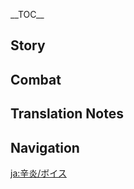 {{CharacterTabs}}
{{LanguageTabs}}
__TOC__
==Story==
{{VO/Story
|character           = Xinyan
|language            = ja
|name                = 辛炎

<!-- Hello -->
|vo_01_01_title      = 初めまして…
|vo_01_01_subtitle   = Hello
|vo_01_01_file       = VO_{language}{character} Hello.ogg
|vo_01_01_tx         = アタイは辛炎、璃月港唯一のロックミュージシャンだ。最近、コンサートツアーをやろうと思っててな、えーと場所は…あんた、色んなところを巡ってる旅人だよな？アタイをその旅に加えろ！どこへ行こうと構わねぇ！
|vo_01_01_rm         = Atai wa Shin'en, Riiywe-kou yuuitsu no rokku myuujishan da. Saikin, konsaato tsuaa wo yarou to omottete na, eeto basho wa... Anta, ironna tokoro wo megutteru Tabibito da yo na? Atai wo sono tabi ni kuwaero! Doko he ikou to kamawanee!

<!-- Chats -->
|vo_02_01_title      = 世間話・勢い
|vo_02_01_subtitle   = Chat: Vigor
|vo_02_01_file       = VO_{language}{character} Chat - Vigor.ogg
|vo_02_01_tx         = ロックに欠かせないのが情熱だ&mdash;&mdash;おい、ぼーとしてないでさっさと動け！
|vo_02_01_rm         = Rokku ni kakasenai no ga jounetsu da{{lmdash}} Oi, boo to shitenaide sassato ugoke!
|vo_02_02_title      = 世間話・新曲
|vo_02_02_subtitle   = Chat: New Song
|vo_02_02_file       = VO_{language}{character} Chat - New Song.ogg
|vo_02_02_tx         = 一曲弾いてやろうか、アタイの新曲だぞ？
|vo_02_02_rm         = Ikkyoku hiite yarou ka, atai no shinkyoku da zo?
|vo_02_03_title      = 世間話・注目
|vo_02_03_subtitle   = Chat: Look!
|vo_02_03_file       = VO_{language}{character} Chat - Look.ogg
|vo_02_03_tx         = あっち見ろ！なんかすげえロックなものがあるみたいだぞ。
|vo_02_03_rm         = Acchi miro! Nanka sugee rokku na mono ga aru mitai da zo.

<!-- Weather -->
|vo_03_01_title      = 雨の日…
|vo_03_01_subtitle   = When It Rains
|vo_03_01_file       = VO_{language}{character} When It Rains.ogg
|vo_03_01_tx         = すげえ雨降ってるな…琴が濡れないように気をつけねーと。
|vo_03_01_rm         = Sugee ame futteru na... Koto ga nurenai you ni ki wo tsukenee to.
|vo_03_02_title      = 雷の日…
|vo_03_02_subtitle   = When Thunder Strikes
|vo_03_02_file       = VO_{language}{character} When Thunder Strikes.ogg
|vo_03_02_tx         = どうやらすぐには止んでくれないみたいだ…ん～、でもステージは延期しねーぞ！
|vo_03_02_rm         = Douyara sugu ni wa yande kurenai mitai da... N~, demo suteeji wa enki shinee zo!
|vo_03_03_title      = 雪の日…
|vo_03_03_subtitle   = When It Snows
|vo_03_03_file       = VO_{language}{character} When It Snows.ogg
|vo_03_03_tx         = うーん…この天気の中でどう観客を引きつけるか…そうだ！「猛吹雪の極限忍耐力ロック挑戦！」なんてやってみるのはどうだ？
|vo_03_03_rm         = Uun... Kono tenki no naka de dou kankyaku wo hikitsukeru ka... Sou da! "Moufubuki no Kyokugen Nintairyoku Rokku Chousen!" nante yatte miru no wa dou da?
|vo_03_04_title      = 暴風の日…
|vo_03_04_subtitle   = When the Wind Is Blowing
|vo_03_04_file       = VO_{language}{character} When the Wind Is Blowing.ogg
|vo_03_04_tx         = やばっ、どっか隠れないと髪型が乱れる！
|vo_03_04_rm         = Yaba', dokka kakurenai to kamigata ga midareru!

<!-- Greetings -->
|vo_04_01_title      = おはよう…
|vo_04_01_subtitle   = Good Morning
|vo_04_01_file       = VO_{language}{character} Good Morning.ogg
|vo_04_01_tx         = おっす、さっきまで喉を開く練習をしてたんだ。今日も喉は絶好調だぞ。
|vo_04_01_rm         = Ossu, sakki made nodo wo hiraku renshuu wo shiteta nda. Kyou mo nodo wa zekkouchou da zo.
|vo_04_02_title      = こんにちは…
|vo_04_02_subtitle   = Good Afternoon
|vo_04_02_file       = VO_{language}{character} Good Afternoon.ogg
|vo_04_02_tx         = あがりあがり、ふわぁー&mdash;&mdash;用事がないんならちょっと寝てくる…
|vo_04_02_rm         = Agari agari, fuwaaa{{lmdash}} Youji ga nai n nara chotto nete kuru...
|vo_04_03_title      = こんばんは…
|vo_04_03_subtitle   = Good Evening
|vo_04_03_file       = VO_{language}{character} Good Evening.ogg
|vo_04_03_tx         = いよいよ開演だ、一緒に盛り上がろーぜ！
|vo_04_03_rm         = Iyo iyo kaien da, issho ni moriagaroo ze!
|vo_04_04_title      = おやすみ…
|vo_04_04_subtitle   = Good Night
|vo_04_04_file       = VO_{language}{character} Good Night.ogg
|vo_04_04_tx         = おーわかった、先に寝ろ。ん、アタイはいつ寝るかって？まずは琴の手入れをして、それから曲の編集だな。ハハ、ステージの後は余韻ですぐには眠れねーよ。
|vo_04_04_rm         = Oo wakatta, saki ni nero. N, atai wa itsu neru ka tte? Mazu wa koto no teire wo shite, sore kara kyoku no henshuu da na. Haha, suteeji no ato wa yoin de sugu ni wa murenee yo.

<!-- About -->
|vo_05_01_title      = {name}自身について・強面
|vo_05_01_subtitle   = About {character}: Frightening
|vo_05_01_file       = VO_{language}{character} About {character} - Frightening.ogg
|vo_05_01_tx         = あんた、アタイが怖くねーのか？ハハッ、みんなはアタイのことを刀みてーな目つきで、着てる服も喋り方もめちゃくちゃだーって言うんだ。ヤツらはアタイと目があったらすぐ逃げ出す。ああ、なんだかな…スタイルが違うってだけなのに、アタイ、別に化け物じゃねーし…
|vo_05_01_rm         = Anta, atai ga kowakunee no ka? Haha', minna wa atai no koto wo katana mitee na metsuki de, kiteru fuku mo shaberikata mo mecha-kucha daa tte iu nda. Yatsura wa atai to me ga attara sugu nigedasu. Aa, nanda ka na... Sutairu ga chigau tte dake na no ni, atai, betsu ni bakemono ja nee shi...
|vo_05_02_title      = {name}自身について・ロック
|vo_05_02_subtitle   = About {character}: Rock 'N' Roll
|vo_05_02_file       = VO_{language}{character} About {character} - Rock 'N' Roll.ogg
|vo_05_02_tx         = ロックはフォンテーヌから伝わってきたもんだから、まあ新種の文化ってとこだな。はぁ…でも璃月じゃ不人気なんだよ、うるさいって言って嫌うヤツが多くてな。だからアタイは、アタイのステージを観に来てくれる人に感謝してる、ハハハ。
|vo_05_02_rm         = Rokku wa Fonteenu kara tsutawatte kita mon dakara, maa shinshu no bunka tte toko da na. Haa... Demo Riiywe ja funinki na nda yo, urusai tte itte kirau yatsu ga ookute na. Dakara atai wa, atai no suteeji wo mi ni kite kureru hito ni kansha shiteru, hahaha.

<!-- About Us -->
|vo_06_01_title      = ライブ体験について…
|vo_06_01_subtitle   = About Us: The Audience
|vo_06_01_file       = VO_{language}{character} About Us - The Audience.ogg
|vo_06_01_tx         = アタイのステージを見に来たのか？ハハハ、じゃーもっと前に来い！前の方がもっと盛り上がるぞ。ンンッ、そんじゃ璃月港でここしかない限定ライブ始めるぞ！
|vo_06_01_rm         = Atai no suteeji wo mi ni kita no ka? Hahaha, jaa motto mae ni koi! Mae no hou ga motto moriagaru zo. Nn', sonja Riiywe-kou de koko shika nai gentei raibu hajimeru zo!
|vo_06_02_title      = 意気投合について…
|vo_06_02_subtitle   = About Us: Kindred Spirits
|vo_06_02_friendship = 6
|vo_06_02_file       = VO_{language}{character} About Us - Kindred Spirits.ogg
|vo_06_02_tx         = あんたとはわりと意気投合したが、あんたはこの世界の人間じゃないんだったな。まあ、それならこの世界のルールを気にせずに済むし&mdash;&mdash;それこそ人生ってもんだろ！つまんねぇルールとかさっさとなくなっちゃえばいい。縛られずに自由に生きるべきだと思わねぇか？
|vo_06_02_rm         = Anta to wa wari to iki-tougou shita ga, anta wa kono sekai no ningen ja nai ndatta na. Maa, sore nara kono sekai no ruuru wo ki ni sezu ni sumu shi{{lmdash}} Sore koso jinsei tte mon daro! Tsumannee ruuru to ka sassato naku nacchaeba ii. Jibararezu ni jiyuu ni ikiru beki da to omowanee ka?
|vo_06_03_title      = 招待について…
|vo_06_03_subtitle   = About Us: Invitation
|vo_06_03_friendship = 6
|vo_06_03_file       = VO_{language}{character} About Us - Invitation.ogg
|vo_06_03_tx         = アタイのロックにもっと音楽的な要素を加えてぇなって思ってる。なっ、あんたリズム感やばいからドラムでもやってみねぇか？やったことない？大丈夫だってビビんなよ。要するに勢いだ勢い！やってみろ、あんたセンスあるから絶対うまくやれるはずだって！
|vo_06_03_rm         = Atai no rokku ni motto ongakuteki na youso wo kuwaetee na tte omotteru. Na', anta rizumu-kan yabai kara doramu demo yatte minee ka? Yatta koto nai? Daijoubu da tte bibinna yo. You suru ni ikioi da ikioi! Yatte miro, anta sensu aru kara zettai umaku yareru hazu da tte!

<!-- Miscellany I -->
|vo_07_01_title      = 「神の目」について…
|vo_07_01_subtitle   = About the [[Vision]]
|vo_07_01_friendship = 4
|vo_07_01_file       = VO_{language}{character} About the Vision.ogg
|vo_07_01_tx         = 「神の目」の炎をロックの伴奏に使うヤツは、テイワット中探してもアタイしかいねぇだろうな。この力にもっと畏敬の念を抱くべきだーって批判するヤツもいるけど。……神様が「神の目」をアタイにくれた以上、アタイの使い方だって一応神に認められてるってコトだよな？
|vo_07_01_rm         = "Kami no Me" no honoo wo rokku no bansou ni tsukau yatsu wa, Teiwatto-juu sagashite mo atai shika inee darou na. Kono chikara ni motto ikei no nen wo idaku beki daa tte hihan suru yatsu mo iru kedo. ......Kami-sama ga "Kami no Me" wo atai ni kureta ijou, atai no tsukaikata datte ichiou kami ni mitomerareteru tte koto da yo na?
|vo_07_02_title      = シェアしたいこと・名付ける
|vo_07_02_subtitle   = Something to Share: Naming
|vo_07_02_file       = VO_{language}{character} Something to Share - Naming.ogg
|vo_07_02_tx         = この琴はアタイが作ったんだ。ホントはフォンテーヌのロック楽器みたいなのが作りたかったんだけど、作っていくうち、だんだん違うものになっちまってさ。こいつにはずっと名前をつけようとしてるんだが…例えば「炎琴」や「砕玉」とか、「定山」とか、でもなんかイマイチなんだよな…あんたなんかいい案ないか？
|vo_07_02_rm         = Kono koto wa atai ga tsukutta nda. Honto wa Fonteenu no rokku gakki mitai na no ga tsukuritakatta nda kedo, tsukutte iku uchi, dandan chigau mono ni nacchimatte sa. Koitsu ni wa zutto namae wo tsukeyou to shiteru nda ga... Tateoba "Enkin" ya "Saigyoku" toka, "Teizan" toka, demo nanka imaichi na nda yo na... Anta nanka ii an nai ka?
|vo_07_03_title      = シェアしたいこと・宴楽
|vo_07_03_subtitle   = Something to Share: Opera
|vo_07_03_file       = VO_{language}{character} Something to Share - Opera.ogg
|vo_07_03_tx         = あんた「宴楽」って知ってるか？金持ちが宴会で聴く音楽のことなんだけど。「こいつがすごいぞ」って煽ったり、「あいつがとんでもねえ」って歌ったりするんだ…そんなことに音楽を使うなんて、ああ、全然ロックじゃねぇ。
|vo_07_03_rm         = Anta "engaku" tte shitteru ka? Kanemochi ga engaku de kiku ongaku no koto na nda kedo. "Koitsu ga sugoi zo" tte aottari, "Aitsu ga tondemonee" tte utattari suru nda... Sonna koto ni ongaku wo tsukau nante, aa, zenzen rokku ja nee.
|vo_07_04_title      = 興味のあること…
|vo_07_04_subtitle   = Interesting Things
|vo_07_04_file       = VO_{language}{character} Interesting Things.ogg
|vo_07_04_tx         = 一番気に入ってるステージ衣装は、「霓裳花」で編んだ服だな。あんたも花くらいは見たことあるんじゃないか？赤くて情熱的なんだ！それにアタイのロックと最高に合う！
|vo_07_04_rm         = Ichiban ki ni natteru suteeji ishou wa, "geishoubana" de anda fuku da na. Anta mo hana kurai wa mita koto aru nja nai ka? Akakute jounetsuteki na nda! Sore ni atai no rokku to saikou ni au!

<!-- About Others -->
|vo_08_01_title      = 香菱について…
|vo_08_01_subtitle   = About [[Xiangling]]
|vo_08_01_friendship = 4
|vo_08_01_file       = VO_{language}{character} About Xiangling.ogg
|vo_08_01_tx         = アタイはよく「万民堂」で夜食を食べるんだけど、香菱が忙しくない時はいつも話しかけてくれるんだ。たまに、遅くまで二人で話しこんじゃったりさ。うん？何を注文したかって？あー…ぶっちゃけアタイが注文するんじゃなくって、香菱が作ってくれたものを食べてるだけなんだ。ハハハ、だから料理は毎回変わる、味もな。もうあの子のことは料理界の「ロックスター」って呼んでも全然いいと思うんだよなー！
|vo_08_01_rm         = Atai wa yoku "Banmindou" de yashoku wo taberu nda kedo, Shanrin ga isogashikunai toki wa itsumo hanashikakete kureru nda. Tama ni, osoku made futari de hanashi konjattari sa. Un? Nani wo chuumon shita ka tte? Aa... Bucchake atai ga chuumon suru nja nakute, Shanrin ga tsukutte kureta mono wo tabeteru dake na nda. Hahaha, dakara ryouri wa maikai kawaru, aji mo na. Mou ano ko no koto wa ryouri-kai no "rokkusutaa" tte yonde mo zenzen ii to omou nda yo naa!
|vo_08_02_title      = 鍾離について…
|vo_08_02_subtitle   = About [[Zhongli]]
|vo_08_02_friendship = 4
|vo_08_02_file       = VO_{language}{character} About Zhongli.ogg
|vo_08_02_tx         = 昔、誰もアタイのロックを聞いてくれなかった。でもある日、「うちでやってみないか？合格すれば常駐の歌手として雇う」って急に彼に誘われてさ。やっとアタイの音楽を理解してくれるヤツが現れたって嬉しくてその話に乗ったんだけど。結局現地に行ってみたら、彼が葬儀業者の「往生堂」の客卿だったことを知った…どう考えてもアタイの音楽に合うわけないだろ、変なヤツだよ。
|vo_08_02_rm         = Mukashi, dare mo atai no rokku wo kiite kurenakatta. Demo aru hi, "Uchi de yatte minai ka? Goukaku sureba jouchuu no kashu toshite yatou" tte kyuu ni kare ni sasowarete sa. Yatto atai no ongaku wo rikai shite kureru yatsu ga arawareta tte ureshikute sono hanashi ni notta nda kedo. Kekkyoku genchi ni itte mitara, kare ga sougi gyousha no "Oujou-dou" no kakkei datta koto wo shitta... Dou kangaete mo atai no ongaku ni au wake nai daro, hen na yatsu da yo.
|vo_08_03_title      = 凝光について…
|vo_08_03_subtitle   = About [[Ningguang]]
|vo_08_03_friendship = 4
|vo_08_03_file       = VO_{language}{character} About Ningguang.ogg
|vo_08_03_tx         = あんた、千岩軍って知ってるだろ？ヤツらには、いつもアタイのライブをダメにされてきてさ。ここにステージを作るのは禁止だとか、そこはダメだとかホント面倒くさい連中だよ…でも、アタイがそのことを総務司にクレーム入れたら、あの「天権」が璃月のナントカを改訂してくれたみたいでさ…とにかく、そのナントカってルールで今後はステージを専用スペースに建てることになって、事前申請もしなくちゃいけなくなった、あ～…相変わらず面倒くせぇ。まあでも、昔みたいにあちこち追い出されず済むようになったよ。
|vo_08_03_rm         = Anta, Sengangun tte shitteru daro? Yatsura ni wa, itsumo atai no raibu wo dame ni sarete kite sa. Koko ni suteeji wo tsukuru no wa kinshi da to ka, soko wa dame da to ka honto mendokusai renchuu da yo... Demo, atai ga sono koto wo Soumu-shi ni kureemu iretara, ano "Tenchuen" ga Riiywe no nantoka wo kaitei shite kureta mitai de sa... Tonikaku, sono nantoka tte ruuru de kongo wa suteeji wo sen'you supeesu ni tateru koto ni natte, jizen shinsei mo shinakucha ikenaku natta, a~... Aikawarazu mendokusee. Maa demo, mukashi mitai ni achikochi oidasarezu sumu you ni natta yo.
|vo_08_04_title      = 白朮について…
|vo_08_04_subtitle   = About [[Baizhu]]
|vo_08_04_friendship = 4
|vo_08_04_file       = VO_{language}{character} About Baizhu.ogg
|vo_08_04_tx         = 白朮先生が処方してくれる薬は喉のケアにめっちゃ良いんだ。で、過去にお礼を言いに彼の前で即興ロック演奏したら…彼の蛇が気絶しちゃってさ。あれ以来あの蛇、アタイを見かけると必死に白朮先生の服の中に逃げようとするんだ、ハハハ。あとで聞いたけど、蛇って振動にすっごい敏感らしいな。
|vo_08_04_rm         = Byakujutsu-sensei ga shohou shite kureru kusuri wa nodo no kea ni meccha ii nda. De, kako ni o-rei wo ii ni kare no mae de sokkyou rokku ensou shitara... Kare no hebi ga kizetsu shichatte sa. Are irai ano hebi, atai wo mikakeru to hisshi ni Byakujutsu-sensei no fuku no naka ni nigeyou to suru nda, hahaha. Ato de kiita kedo, hebi tte shindou ni suggoi binkan rashii na.
|vo_08_05_title      = 北斗について…
|vo_08_05_subtitle   = About [[Beidou]]
|vo_08_05_friendship = 4
|vo_08_05_file       = VO_{language}{character} About Beidou.ogg
|vo_08_05_tx         = 彼女か？率直で肝っ玉がでかくて気が合うヤツだよ。「死兆星」号の武勇伝がマジでかっこいい、あの話からロックのインスピレーションをたくさんもらったぜ！ハハハ、特別に、あいつらに歌を作ったこともある。今じゃアタイが歌い始めたら、ほとんどの船員が一緒に歌ってくれる、もう船歌でいいんじゃないかって思うね！
|vo_08_05_rm         = Kanojo ka? Socchoku de kimottama ga dekakute ki ga au yatsu da yo. "Shichousei"-go no buyuuden ga maji de kakkoii, ano hanashi kara rokku no insupireeshon wo takusan moratta ze! Hahaha, tokubetsu ni, aitsura ni uta wo tsukutta koto mo aru. Ima ja atai ga utaihajimetara, hotondo no sen'in ga issho ni utatte kureru, mou funauta de ii nja nai ka tte omou ne!
|vo_08_06_title      = 重雲について…
|vo_08_06_subtitle   = About [[Chongyun]]
|vo_08_06_friendship = 4
|vo_08_06_file       = VO_{language}{character} About Chongyun.ogg
|vo_08_06_tx         = あいつは最っ高に面白い！物静かで暗いヤツに見えるけど、全然違うぞ。昔、あいつが友達に連れて来られた時にステージ上にいるアタイに話しかけてきたんだけど、周りがうるさくて聞こえなくって。そしたら次の瞬間、いきなりステージに上がってアタイと一緒に歌い始めたんだ、しかもこれがめっちゃロックだったワケ。こーいうのがいわゆる「人は見かけによらない」っていうヤツなんだな！
|vo_08_06_rm         = Aitsu wa saikkou ni omoshiroi! Monoshizuka de kurai yatsu ni mieru kedo, zenzen chigau zo. Mukashi, aitsu ga tomodachi ni tsurete korareta toki ni suteeji-ue ni iru atai ni hanashikakete kita nda kedo, mawari ga urusakute kikoenaku tte. Soshitara tsugi no shunkan, ikinari suteeji ni agatte atai to issho ni utaihajimeta nda, shikamo kore ga meccha rokku datta wake. koo iu no ga iwayuru "hito wa mikake ni yoranai" tte iu yatsu na nda na!
|vo_08_07_title      = 胡桃について…
|vo_08_07_subtitle   = About [[Hu Tao]]
|vo_08_07_friendship = 4
|vo_08_07_file       = VO_{language}{character} About Hu Tao.ogg
|vo_08_07_tx         = 彼女、往生堂の堂主なのに、いっつも楽しそうな顔をしてんだよな、ちょっと何考えてんのか分かんねぇ。街中で会っても堂々とアタイに声を掛けてくるんだけど、「火遊びが好きな人は、商売繁盛のための保障ですね。」とか変なこと言っててよ…ちょ、ちょっと不気味だよな。
|vo_08_07_rm         = Kanojo, Oujou-dou no doushu na no ni, ittsumo tanoshisou na kao wo shite nda yo na, chotto nani kangaeten no ka wakannee. Machinaka de atte mo doudou to atai ni koe wo kakete kuru nda kedo, "Hiasobi ga suki na hito wa, shoubaihanjou no tame no hoshou desu ne." to ka hen na koto ittete yo... Cho, chotto bukimi da yo na.
|vo_08_08_title      = 雲菫について…
|vo_08_08_subtitle   = About [[Yun Jin]]
|vo_08_08_friendship = 4
|vo_08_08_file       = VO_{language}{character} About Yun Jin.ogg
|vo_08_08_tx         = こっそり教えてやるけど、誰にも言うなよ。あの人、ガチのロックファンなんだ。どんだけ忙しくても、アタイのライブを週に3回以上は見に来る。「和裕茶館」の看板娘っていったら、琴棋書画とか花鳥風月みたいなのを好むイメージだよな？きっと普段からストレス溜めてるにちげえねぇよ、ハハ。
|vo_08_08_rm         = Kossori oshiete yaru kedo, dare ni mo iu na yo. Ano hito, gachi no rokku fan na nda. Dondake isogashikute mo, atai no raibu wo shuu ni 3-kai ijou wa mi ni kuru. "Wayuu Chakan" no kanban musume tte ittara kinkishoga to ka kachoufuugetsu mitai na no wo konomu imeeji da yo na? Kitto fudan kara sutoresu tameteru ni shigeenee yo, haha.
|vo_08_09_title      = 嘉明について…
|vo_08_09_subtitle   = About [[Gaming]]
|vo_08_09_friendship = 4
|vo_08_09_file       = VO_{language}{character} About Gaming.ogg
|vo_08_09_tx         = あいつが初めてアタイを「ロック中毒」って言った時、わけがわからなくてさ。アタイが「違う」って答えたら、向こうは「いや、絶対そうだ」って言いはるもんで、ちょっとばかし言い合いになっちまったんだ。でも、結局アタイのとんだ誤解だった。「中毒」ってのは「愛好家」って意味なんだと&mdash;&mdash;ヘヘッ、あいつってホントに面白いヤツだよな。今度、この「中毒」って言葉を、アタイも歌詞に取り入れてみようと思ってるんだ！
|vo_08_09_rm         = 

<!-- More About -->
|vo_09_01_title      = {name}を知る・1
|vo_09_01_subtitle   = More About {character}: I
|vo_09_01_file       = VO_{language}{character} More About {character} - 01.ogg
|vo_09_01_tx         = アタイを知りたい？ハハッ、フツーのヤツならアタイと目があった時点で逃げ出すぞ、あんた変わってるな。いいよ、じゃ…まずアタイのロックから教えてやろうか！
|vo_09_01_rm         = Atai wo shiritai? Haha', futsuu no yatsu nara atai to me ga atta jiten de nigedasu zo, anta kawatteru na. Ii yo, ja... Mazu atai no rokku kara oshiete yarou ka!
|vo_09_02_title      = {name}を知る・2
|vo_09_02_subtitle   = More About {character}: II
|vo_09_02_friendship = 3
|vo_09_02_file       = VO_{language}{character} More About {character} - 02.ogg
|vo_09_02_tx         = 子供の頃、もっと女の子らしくしろって言われてきた。いろんなことを学ばされたけど、センスがないからうまく行くわけもなくてな、それで散々なこと言われたよ。でもロックは違う、教える人がいなくてもアタイはちゃんとできる。なのにそれでも「女の子らしくない」って言われる。フン、これが偏見っていうやつさ。
|vo_09_02_rm         = Kodomo no koro, motto onna no ko rashiku shiro tte iwarete kita. Ironna koto wo manabasareta kedo, sensu ga nai kara umaku iku wake mo nakute na, sore de sanzan na koto iwareta yo. Demo rokku wa chigau, oshieru hito ga inakute mo atai wa chanto dekiru. Na no ni sore demo "Onna no ko rashikunai" tte iwareru. Fun, kore ga henken tte iu yatsu sa.
|vo_09_03_title      = {name}を知る・3
|vo_09_03_subtitle   = More About {character}: III
|vo_09_03_friendship = 4
|vo_09_03_file       = VO_{language}{character} More About {character} - 03.ogg
|vo_09_03_tx         = 昨日のアタイと今日のアタイの違いに気付いたか？あんたに会うため、出かける前に顔のマッサージをしたんだ。それに目と口の筋肉をほぐすために鏡に向かって笑顔の練習もしたんだぞ？どうだ？いつもより優しく見えるよな？うん？…いつもより怖くなった？ふん…
|vo_09_03_rm         = Kinou no atai to kyou no atai no chigai ni kidzuita ka? Anta ni au tame, dekakeru mae ni kao no massaaji wo shita nda. Sore ni me to kuchi no kinniku wo hogusu tame ni kagami ni mukatte egao no renshuu mo shita nda zo? Dou da? Itsumo yori yasashiku mieru yo na? Un? ...Itsumo yori kowaku natta? Fun...
|vo_09_04_title      = {name}を知る・4
|vo_09_04_subtitle   = More About {character}: IV
|vo_09_04_friendship = 5
|vo_09_04_file       = VO_{language}{character} More About {character} - 04.ogg
|vo_09_04_tx         = 琴の練習に付き合って疲れたろ！そろそろ昼めしの時間だ。一緒に食べよーぜ、あんたの分まで作ったんだ！具はトマト、ソーセージに卵焼き…あん？こんなことするヤツに見えないって？バッ、バカにすんなよ！料理とか、可愛く盛り付けたりとか、べっ、別にいいじゃんかよ！
|vo_09_04_rm         = Koto no renshuu ni tsukiatte tsukaretaro! Sorosoro hirumeshi no jikan da. Issho ni tabeyoo ze, anta no bun made tsukutta nda! Gu wa tomato, sooseeji ni tamagoyaki... An? Konna koto suru yatsu ni mienai tte? Ba', baka ni sunna yo! Ryouri to ka, kawaiku moritsuketari to ka, be', betsu ni ii jan ka yo!
|vo_09_05_title      = {name}を知る・5
|vo_09_05_subtitle   = More About {character}: V
|vo_09_05_friendship = 6
|vo_09_05_file       = VO_{language}{character} More About {character} - 05.ogg
|vo_09_05_tx         = アタイはロックの反骨精神を崇拝してる。だからって、常に反抗的に生きてるってわけじゃないぞ。アタイだって普通の生活を過ごしてるよ。裁縫をして楽しんだり、花や魚を育てたり、可愛い料理を作ったり、好きなことしてる。それから…好きな人を作る、とか、な？
|vo_09_05_rm         = Atai wa rokku no hankotsuseishin wo suuhai shiteru. Dakara tte, tsune ni hankou-teki ni ikiteru tte wake ja nai zo. Atai da tte futsuu no seikatsu wo sugoshiteru yo. Saihou wo shite tanoshindari, hana ya sakana wo sodatetari, kawaii ryouri wo tsukuttari, suki na koto shiteru. Sore kara... Suki na hito wo tsukuru, to ka, na?

<!-- Miscellany II -->
|vo_10_01_title      = {name}の趣味…
|vo_10_01_subtitle   = {character}'s Hobbies
|vo_10_01_file       = VO_{language}{character} Hobbies.ogg
|vo_10_01_tx         = 趣味はもちろんロック！あんた、今まで何かに全力で打ち込んだ経験はあるか？好きなものとひとつになった時、時間も空間も何もかも忘れて、全力で楽しんで、全力で発散する&mdash;&mdash;そう！この酔いしれるような感覚、もう何百回、何千回とやっても飽きねぇよ！
|vo_10_01_rm         = Shumi wa mochiron rokku! Anta, ima made nani ka ni zenryoku de uchikonda keiken wa aru ka? Suki na mono to hitotsu ni natta toki, jikan mo kuukan mo nani mo ka mo wasurete, zenryoku de tanoshinde, zenryoku de hassan suru{{lmdash}} Sou! Kono yoishireru you na kankaku, mou nanbyakkai, nanzenkai to yatte mo akinee yo!
|vo_10_02_title      = {name}の悩み…
|vo_10_02_subtitle   = {character}'s Troubles
|vo_10_02_file       = VO_{language}{character} Troubles.ogg
|vo_10_02_tx         = 悩みは街中の子供と目があったら、絶対泣かすこと。ああ、もっと優しく見える方法はないのか。思いついた方法は全部試したけど、全然効果がなかったんだ…
|vo_10_02_rm         = Nayami wa machijuu no kodomo to me ga attara, zettai nakasu koto. Aa, motto yasashiku mieru houhou wa nai no ka. Omoitsuita houhou wa zenbu tameshita kedo, zenzen kouka ga nakatta nda...
|vo_10_03_title      = 好きな食べ物…
|vo_10_03_subtitle   = Favorite Food
|vo_10_03_file       = VO_{language}{character} Favorite Food.ogg
|vo_10_03_tx         = 璃月港船舶局の昼めしはまじで旨い！脂っこくてお肉もいっぱい入っててさ。種類は少ねーけどアタイは飽きない！アタイから言わせれば、賄いのためだけに船舶局で一日働く価値はあるね。
|vo_10_03_rm         = Riiywe-kou senpakukyoku no hirumeshi wa maji de umai! Aburakkokute o-niku mo ippai haitte te sa. Shurui wa sukunee kedo atai wa akinai! Atai kara iwasereba, makanai no tame dake ni senpakukyoku de ichinichi hataraku kachi wa aru ne.
|vo_10_04_title      = 嫌いな食べ物…
|vo_10_04_subtitle   = Least Favorite Food
|vo_10_04_file       = VO_{language}{character} Least Favorite Food.ogg
|vo_10_04_tx         = 好き嫌いはほぼねーけど、あっさりした料理は嫌いだな。しょっぱいとか辛いとか、味がしっかりついた食べ物こそ料理って感じがする。もし「真珠翡翠白玉湯」しか料理がなかったとしたら、あらかじめ唐辛子とソースを用意しとく。
|vo_10_04_rm         = Sukikirai wa hobo nee kedo, assari shita ryouri wa kirai da na. Shoppai to ka karai to ka, aji ga shikkari tsuita tabemono koso ryouri tte kanji ga suru. Moshi "Shinju Hisui Shirotama Suupu" shika ryouri ga nakatta to shitara, arakajime tougarashi to soosu wo youi shitoku.

<!-- Receiving a Gift -->
|vo_11_01_title      = 贈り物を受け取る・1
<!-- Receiving a Gift -->
|vo_11_01_subtitle   = Receiving a Gift: I
|vo_11_01_file       = VO_{language}{character} Receiving a Gift - 01.ogg
|vo_11_01_tx         = 自然と体がリズムに乗ってきたぜ。ロックな料理だな！
|vo_11_01_rm         = Shizen to karada ga rizumu ni notte kita ze. Rokku na ryouri da na!
|vo_11_02_title      = 贈り物を受け取る・2
|vo_11_02_subtitle   = Receiving a Gift: II
|vo_11_02_file       = VO_{language}{character} Receiving a Gift - 02.ogg
|vo_11_02_tx         = 味は悪くない。ただ「パンチ」がちっと足りねぇな…アタイが盛ってやろうか？
|vo_11_02_rm         = Aji wa warukunai. Tada "panchi" ga chotto tarinee na... Atai ga sakatte yarou ka?
|vo_11_03_title      = 贈り物を受け取る・3
|vo_11_03_subtitle   = Receiving a Gift: III
|vo_11_03_file       = VO_{language}{character} Receiving a Gift - 03.ogg
|vo_11_03_tx         = 調味料を足してから食べたいんだけど、いいよな？
|vo_11_03_rm         = Choumiryou wo tashite kara tabetai nda kedo, ii yo na?

<!-- Birthday -->
|vo_12_01_title      = 誕生日…
|vo_12_01_subtitle   = Birthday
|vo_12_01_file       = VO_{language}{character} Birthday.ogg
|vo_12_01_tx         = 誕生日おめでと！なっ、見てみろ、あんたのために特別に作った刺繍だ。フォンテーヌの人形を参考にして、アタイたち二人を模して縫ったんだ、最っ高に可愛いだろ？…なんだよその目は？アタイが刺繍できるってそんな変なことか？
|vo_12_01_rm         = Tanjoubi omodeto! Na', mite miro, anta no tame ni tokubetsu ni tsukutta shishuu da. Fonteenu no ningyou wo sankou ni shite, atai-tachi futari wo moshite nutta nda, saikkou ni kawaii daro? ...Nanda yo sono me wa? Atai ga shishuu dekiru tte sonna hen na koto ka?

<!-- Feelings About Ascension -->
|vo_13_01_title      = 突破した感想・起
|vo_13_01_subtitle   = Feelings About Ascension: Intro
|vo_13_01_ascension  = 1
|vo_13_01_file       = VO_{language}{character} Feelings About Ascension -  01.ogg
|vo_13_01_tx         = うん！このリズムだ！
|vo_13_01_rm         = Un! Kono rizumu da!
|vo_13_02_title      = 突破した感想・承
|vo_13_02_subtitle   = Feelings About Ascension: Building Up
|vo_13_02_ascension  = 2
|vo_13_02_file       = VO_{language}{character} Feelings About Ascension -  02.ogg
|vo_13_02_tx         = アッツアツの絶好調！今度のステージを楽しみにしてな！
|vo_13_02_rm         = Attsu-atsu no zekkouchou! Kondo no suteeji wo tanoshimi ni shite na!
|vo_13_03_title      = 突破した感想・転
|vo_13_03_subtitle   = Feelings About Ascension: Climax
|vo_13_03_ascension  = 4
|vo_13_03_file       = VO_{language}{character} Feelings About Ascension -  03.ogg
|vo_13_03_tx         = こんなに力を身につけた今なら、これまで作れなかったロックを生み出せるかもしれない！ありがとな、アタイの新作はあんたの期待を裏切ったりしねーぞ！
|vo_13_03_rm         = Konna ni chikara wo mi ni tsuketa ima nara, kore made tsukurenakatta rokku wo umidaseru kamo shirenai! Arigato na, atai no shinsaku wa anta no kitai wo uragittari shinee zo!
|vo_13_04_title      = 突破した感想・結
|vo_13_04_subtitle   = Feelings About Ascension: Conclusion
|vo_13_04_ascension  = 6
|vo_13_04_file       = VO_{language}{character} Feelings About Ascension -  04.ogg
|vo_13_04_tx         = やっばい！あんたの「パッション」、最っ高に感じた！そんじゃ、あんたのためだけのロックを、あんたのためだけに歌ってやるよ！
|vo_13_04_rm         = Yabbai! Anta no "passhon", saikkou ni kanjita! Sonja, anta no tame dake no rokku wo, anta no tame dake ni utatte yaru yo!
|vo_13_04_tl         = 
}}

==Combat==
{{Combat VO
|character           = Xinyan
|language            = ja
<!-- Elemental Mastery -->
|skill_1_tx          = リズムに乗れるかい？
|skill_1_rm          = Rizumu ni noreru kai?
|skill_2_tx          = もっと熱くなれ！
|skill_2_rm          = Motto atsuku nare!
|skill_3_tx          = 火花を散らせ！
|skill_3_rm          = Hibana wo chirase!

<!-- Elemental Burst -->
|burst_1_tx          = ロックの時間だぞ！
|burst_1_rm          = Rokku no jikan da zo!
|burst_2_tx          = 反逆の歌を奏でろ！
|burst_2_rm          = Hangyaku no uta wo kanadero!
|burst_3_tx          = アタイの最強の音を聞け！
|burst_3_rm          = Atai no saikyou no oto wo kike!

<!-- Sprint Start -->
|sprint-s_1_file     = Sprint Start 01,Sprint Start 02,Sprint Start 03

<!-- Deploying Wind Glider -->
|glider_1_file       = Deploying Wind Glider 01,Deploying Wind Glider 02,Deploying Wind Glider 03

<!-- Opening Treasure Chest -->
|chest_1_tx          = めでたいな、一曲演奏するぜ！
|chest_1_rm          = Medetai na, ikkyoku ensou suru ze!
|chest_2_tx          = 「ロック」じゃねぇか！
|chest_2_rm          = "Rokku" ja nee ka!
|chest_3_tx          = ハイになってきたぜ！
|chest_3_rm          = Hai ni natte kita ze!

<!-- Low HP -->
|low-hp_1_tx         = まだイントロだ…
|low-hp_1_rm         = Mada intoro da...
|low-hp_2_tx         = 音楽性がやばいな。
|low-hp_2_rm         = Ongaku-sei ga yabai na.
|low-hp_3_tx         = この程度、もう慣れた。
|low-hp_3_rm         = Kono teido, mou nareta.

<!-- Ally Low HP -->
|ally-low-hp_1_tx    = アタイのロックが援護する。
|ally-low-hp_1_rm    = Atai no rokku ga engo suru.
|ally-low-hp_2_tx    = こんなのはロックじゃねぇ！
|ally-low-hp_2_rm    = Konna no wa rokku ja nee!

<!-- Fallen -->
|fallen_1_tx         = リズムが……乱れた。
|fallen_1_rm         = Rizumu ga...... midareta.
|fallen_2_tx         = 情熱が…足りなかった…
|fallen_2_rm         = Jounetsu ga... tarinakatta...
|fallen_3_tx         = 音程を…取るべきだったか…
|fallen_3_rm         = Ontei wo... toru beki datta ka...

<!-- Light Hit Taken -->
|hit-l_1_file        = Light Hit Taken 02
|hit-l_1_tx          = 全然ロックじゃねぇ！
|hit-l_1_rm          = Zenzen rokku ja nee.
|hit-l_2_file        = Light Hit Taken 01,Light Hit Taken 03,Light Hit Taken 04,Light Hit Taken 05,Light Hit Taken 06

<!-- Heavy Hit Taken -->
|hit-h_1_file        = Heavy Hit Taken 02
|hit-h_1_tx          = ちっ！アタイの琴がっ！
|hit-h_1_rm          = Chi'! Atai no koto ga'!
|hit-h_2_file        = Heavy Hit Taken 01,Heavy Hit Taken 03,Heavy Hit Taken 04,Heavy Hit Taken 05,Heavy Hit Taken 06

<!-- Joining Party -->
|join_1_tx           = アタイの出番だ！
|join_1_rm           = Atai no deban da!
|join_2_tx           = 最っ高にロックなチョイスだ！
|join_2_rm           = Saikou ni rokku-na choisu da!
|join_3_tx           = 一緒に演奏しよーぜ！
|join_3_rm           = Issho ni ensou shiyoo ze!

<!-- Character Idles -->
|idle_1_file         = Standby 01
|idle_1_tx           = ''(Not recorded in Profile)''

<!-- Light Attack -->
|atk-l_1_file        = Light Attack 01,Light Attack 02,Light Attack 03,Light Attack 04,Light Attack 05,Light Attack 06,Light Attack 07

<!-- Mid Attack -->
|atk-m_1_file        = Mid Attack 01,Mid Attack 02,Mid Attack 03

<!-- Heavy Attack -->
|atk-h_1_file        = Heavy Attack 01,Heavy Attack 02,Heavy Attack 03

<!-- Climbing -->
|climb_1_file        = Climbing 01,Climbing 02,Climbing 03,Climbing 04,Climbing 05

<!-- Climbing Breath -->
|climb-b_1_file      = Climbing Breath 01,Climbing Breath 02,Climbing Breath 03

<!-- Jumping -->
|jump_1_file         = Jumping 01,Jumping 02,Jumping 03,Jumping 04,Jumping 05
}}

==Translation Notes==
{{Reflist|group=TN •}}

==Navigation==
{{Character Navbox|VO-JA}}

[[ja:辛炎/ボイス]]